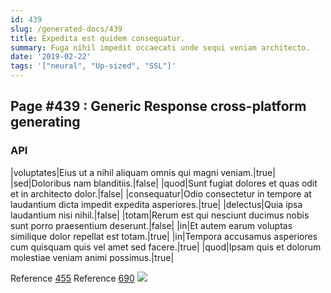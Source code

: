 ```yaml
---
id: 439
slug: /generated-docs/439
title: Expedita est quidem consequatur.
summary: Fuga nihil impedit occaecati unde sequi veniam architecto.
date: '2019-02-22'
tags: '["neural", "Up-sized", "SSL"]'
---
```


## Page #439 : Generic Response cross-platform generating
### API

|voluptates|Eius ut a nihil aliquam omnis qui magni veniam.|true|
|sed|Doloribus nam blanditiis.|false|
|quod|Sunt fugiat dolores et quas odit et in architecto dolor.|false|
|consequatur|Odio consectetur in tempore at laudantium dicta impedit expedita asperiores.|true|
|delectus|Quia ipsa laudantium nisi nihil.|false|
|totam|Rerum est qui nesciunt ducimus nobis sunt porro praesentium deserunt.|false|
|in|Et autem earum voluptas similique dolor repellat est totam.|true|
|in|Tempora accusamus asperiores cum quisquam quis vel amet sed facere.|true|
|quod|Ipsam quis et dolorum molestiae veniam animi possimus.|true|

Reference [455](/generated-docs/455)
Reference [690](/generated-docs/690)
![](/assets/cats-3.jpg)


